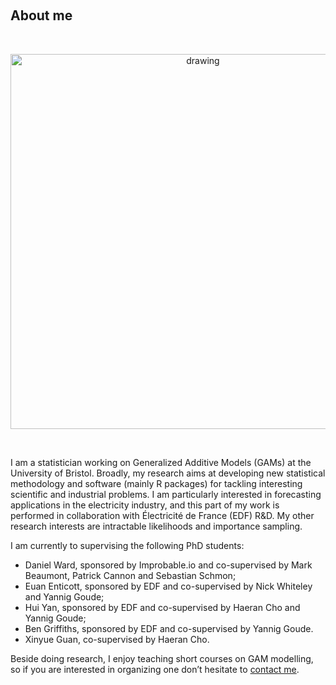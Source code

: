 
<br>

## About me

<br>

<center>
<img src="me_serious.jpg" alt="drawing" style="width:600px;"/> 
</center>

<br>

I am a statistician working on Generalized Additive Models (GAMs) at the University of Bristol. Broadly, my research aims at developing new statistical methodology and software (mainly R packages) for tackling interesting scientific and industrial problems. I am particularly interested in forecasting applications in the electricity industry, and this part of my work is performed in collaboration with Électricité de France (EDF) R&D. My other research interests are intractable likelihoods and importance sampling. 

I am currently to supervising the following PhD students:

   - Daniel Ward, sponsored by Improbable.io and co-supervised by Mark Beaumont, Patrick Cannon and Sebastian Schmon;
   - Euan Enticott, sponsored by EDF and co-supervised by Nick Whiteley and Yannig Goude;
   - Hui Yan, sponsored by EDF and co-supervised by Haeran Cho and Yannig Goude; 
   - Ben Griffiths, sponsored by EDF and co-supervised by Yannig Goude.
   - Xinyue Guan, co-supervised by Haeran Cho.

Beside doing research, I enjoy teaching short courses on GAM modelling, so if you are interested in organizing one don't hesitate to [contact me](mailto:matteo.fasiolo@gmail.com).

<br>



